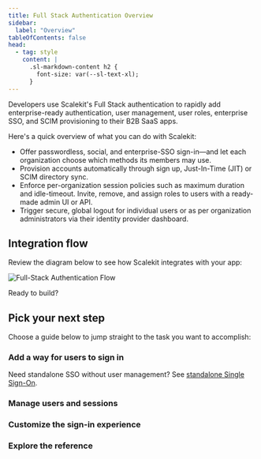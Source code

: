 ```yaml
---
title: Full Stack Authentication Overview
sidebar:
  label: "Overview"
tableOfContents: false
head:
  - tag: style
    content: |
      .sl-markdown-content h2 {
        font-size: var(--sl-text-xl);
      }
---
```



Developers use Scalekit's Full Stack authentication to rapidly add enterprise-ready authentication, user management, user roles, enterprise SSO, and SCIM provisioning to their B2B SaaS apps.

Here's a quick overview of what you can do with Scalekit:

- Offer passwordless, social, and enterprise-SSO sign-in—and let each organization choose which methods its members may use.
- Provision accounts automatically through sign up, Just-In-Time (JIT) or SCIM directory sync.
- Enforce per-organization session policies such as maximum duration and idle-timeout. Invite, remove, and assign roles to users with a ready-made admin UI or API.
- Trigger secure, global logout for individual users or as per organization administrators via their identity provider dashboard.

## Integration flow

Review the diagram below to see how Scalekit integrates with your app:

![Full-Stack Authentication Flow](@/assets/docs/fsa/overview/1.png)

Ready to build?

<LinkCard
  title="Quickstart guide"
  href="/fsa/quickstart/"
  description="Step-by-step integration guide for Full Stack Authentication"
/>

## Pick your next step

Choose a guide below to jump straight to the task you want to accomplish:

### Add a way for users to sign in

<CardGrid>
  <LinkCard
    title="Passwordless"
    href="/fsa/guides/passwordless/"
    description="Let users sign in with verification codes or magic links"
  />
  <LinkCard
    title="Social logins"
    href="/fsa/guides/social-logins/"
    description="Google, Microsoft, GitHub, and other OAuth providers"
  />
  <LinkCard
    title="Enterprise SSO"
    href="/fsa/guides/enterprise-sso/"
    description="Connect corporate identity providers such as Okta or Azure AD"
  />
</CardGrid>

Need standalone SSO without user management? See [standalone Single Sign-On](/sso/quickstart/).

### Manage users and sessions

<CardGrid>
  <LinkCard
    title="Session management"
    href="/fsa/guides/manage-session/"
    description="Configure idle-timeout, absolute duration, and global logout"
  />
  <LinkCard
    title="Roles"
    href="/fsa/guides/user-roles/"
    description="Define roles and gate access in your app"
  />
  <LinkCard
    title="SCIM provisioning"
    href="/directory/scim/quickstart/"
    description="Keep your directory in sync automatically"
  />
</CardGrid>

### Customize the sign-in experience

<CardGrid>
  <LinkCard
    title="Login page branding"
    href="/fsa/guides/login-page-branding/"
    description="Customize logo, colors, and copy without writing CSS"
  />
</CardGrid>

### Explore the reference

<CardGrid>
  <LinkCard
    title="API reference"
    href="https://docs.scalekit.com/apis/"
    description="All REST endpoints, parameters, and error codes"
  />
</CardGrid>
